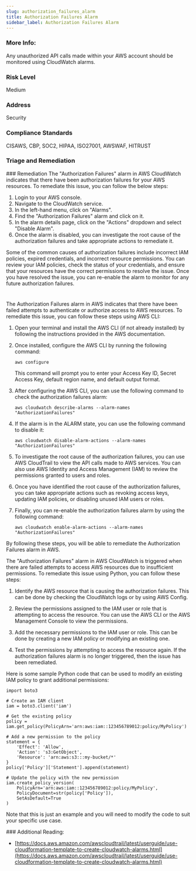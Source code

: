 ```yaml
---
slug: authorization_failures_alarm
title: Authorization Failures Alarm
sidebar_label: Authorization Failures Alarm
---
```


### More Info:

Any unauthorized API calls made within your AWS account should be monitored using CloudWatch alarms.

### Risk Level

Medium

### Address

Security

### Compliance Standards

CISAWS, CBP, SOC2, HIPAA, ISO27001, AWSWAF, HITRUST


### Triage and Remediation
<Tabs>
<Tab title='Remediation'>
### Remediation

<AccordionGroup>
<Accordion title='Using Console' defaultOpen='true'>
The "Authorization Failures" alarm in AWS CloudWatch indicates that there have been authorization failures for your AWS resources. To remediate this issue, you can follow the below steps:

1. Login to your AWS console.
2. Navigate to the CloudWatch service.
3. In the left-hand menu, click on "Alarms".
4. Find the "Authorization Failures" alarm and click on it.
5. In the alarm details page, click on the "Actions" dropdown and select "Disable Alarm".
6. Once the alarm is disabled, you can investigate the root cause of the authorization failures and take appropriate actions to remediate it. 

Some of the common causes of authorization failures include incorrect IAM policies, expired credentials, and incorrect resource permissions. You can review your IAM policies, check the status of your credentials, and ensure that your resources have the correct permissions to resolve the issue. Once you have resolved the issue, you can re-enable the alarm to monitor for any future authorization failures.

#
</Accordion>

<Accordion title='Using CLI'>
The Authorization Failures alarm in AWS indicates that there have been failed attempts to authenticate or authorize access to AWS resources. To remediate this issue, you can follow these steps using AWS CLI:

1. Open your terminal and install the AWS CLI (if not already installed) by following the instructions provided in the AWS documentation.

2. Once installed, configure the AWS CLI by running the following command:

   ```
   aws configure
   ```

   This command will prompt you to enter your Access Key ID, Secret Access Key, default region name, and default output format.

3. After configuring the AWS CLI, you can use the following command to check the authorization failures alarm:

   ```
   aws cloudwatch describe-alarms --alarm-names "AuthorizationFailures"
   ```

4. If the alarm is in the ALARM state, you can use the following command to disable it:

   ```
   aws cloudwatch disable-alarm-actions --alarm-names "AuthorizationFailures"
   ```

5. To investigate the root cause of the authorization failures, you can use AWS CloudTrail to view the API calls made to AWS services. You can also use AWS Identity and Access Management (IAM) to review the permissions granted to users and roles.

6. Once you have identified the root cause of the authorization failures, you can take appropriate actions such as revoking access keys, updating IAM policies, or disabling unused IAM users or roles.

7. Finally, you can re-enable the authorization failures alarm by using the following command:

   ```
   aws cloudwatch enable-alarm-actions --alarm-names "AuthorizationFailures"
   ```

By following these steps, you will be able to remediate the Authorization Failures alarm in AWS.
</Accordion>

<Accordion title='Using Python'>
The "Authorization Failures" alarm in AWS CloudWatch is triggered when there are failed attempts to access AWS resources due to insufficient permissions. To remediate this issue using Python, you can follow these steps:

1. Identify the AWS resource that is causing the authorization failures. This can be done by checking the CloudWatch logs or by using AWS Config.

2. Review the permissions assigned to the IAM user or role that is attempting to access the resource. You can use the AWS CLI or the AWS Management Console to view the permissions.

3. Add the necessary permissions to the IAM user or role. This can be done by creating a new IAM policy or modifying an existing one.

4. Test the permissions by attempting to access the resource again. If the authorization failures alarm is no longer triggered, then the issue has been remediated.

Here is some sample Python code that can be used to modify an existing IAM policy to grant additional permissions:

```
import boto3

# Create an IAM client
iam = boto3.client('iam')

# Get the existing policy
policy = iam.get_policy(PolicyArn='arn:aws:iam::123456789012:policy/MyPolicy')

# Add a new permission to the policy
statement = {
    'Effect': 'Allow',
    'Action': 's3:GetObject',
    'Resource': 'arn:aws:s3:::my-bucket/*'
}
policy['Policy']['Statement'].append(statement)

# Update the policy with the new permission
iam.create_policy_version(
    PolicyArn='arn:aws:iam::123456789012:policy/MyPolicy',
    PolicyDocument=str(policy['Policy']),
    SetAsDefault=True
)
```

Note that this is just an example and you will need to modify the code to suit your specific use case.
</Accordion>

</AccordionGroup>
</Tab>
</Tabs>
### Additional Reading:

- [https://docs.aws.amazon.com/awscloudtrail/latest/userguide/use-cloudformation-template-to-create-cloudwatch-alarms.html](https://docs.aws.amazon.com/awscloudtrail/latest/userguide/use-cloudformation-template-to-create-cloudwatch-alarms.html) 

